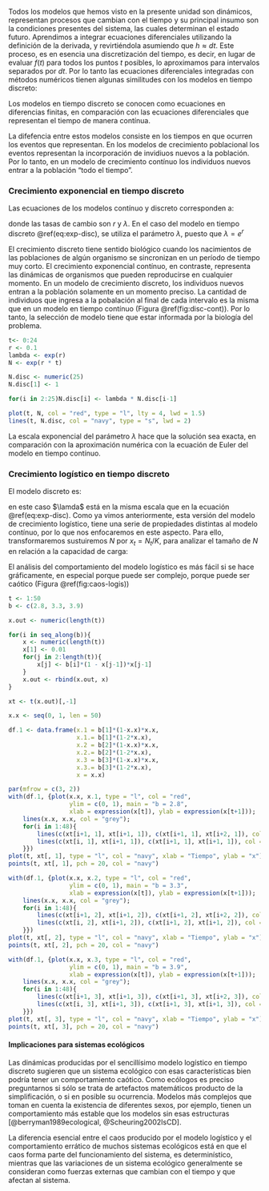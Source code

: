Todos los modelos que hemos visto en la presente unidad son dinámicos, representan procesos que cambian con el tiempo y su principal insumo son la condiciones presentes del sistema, las cuales determinan el estado futuro. Aprendimos a integrar ecuaciones diferenciales utilizando la definición de la derivada, y revirtiéndola asumiendo que $h \approx dt$. Este proceso, es en esencia una discretización del tiempo, es decir, en lugar de evaluar $f(t)$ para todos los puntos $t$ posibles, lo aproximamos para intervalos separados por $dt$. Por lo tanto las ecuaciones diferenciales integradas con métodos numéricos tienen algunas similitudes con los modelos en tiempo discreto:

Los modelos en tiempo discreto se conocen como ecuaciones en diferencias finitas, en comparación con las ecuaciones diferenciales que representan el tiempo de manera contínua.

La difefencia entre estos modelos consiste en los tiempos en que ocurren los eventos que representan. En los modelos de crecimiento poblacional los eventos representan la incorporación de invidiuos nuevos a la población. Por lo tanto, en un modelo de crecimiento contínuo los individuos nuevos entrar a la población "todo el tiempo".

### Crecimiento exponencial en tiempo discreto

Las ecuaciones de los modelos contínuo y discreto corresponden a:

\begin{align}
\frac{dN}{dt} & = rN (\#eq:exp-cont) \\
N_{t+1} & = \lambda N (\#eq:exp-disc) 
\end{align}

donde las tasas de cambio son $r$ y $\lambda$. En el caso del modelo en tiempo discreto \@ref(eq:exp-disc), se utiliza el parámetro $\lambda$, puesto que  $\lambda = e^r$

El crecimiento discreto tiene sentido biológico cuando los nacimientos de las poblaciones de algún organismo se sincronizan en un período de tiempo muy corto. El crecimiento exponencial contínuo, en contraste, representa las dinámicas de organismos que pueden reproducirse en cualquier momento. En un modelo de crecimiento discreto, los individuos nuevos entran a la población solamente en un momento preciso. La cantidad de individuos que ingresa a la pobalación al final de cada intervalo es la misma que en un modelo en tiempo contínuo (Figura \@ref(fig:disc-cont)). Por lo tanto, la selección de modelo tiene que estar informada por la biología del problema.

```r
t<- 0:24
r <- 0.1
lambda <- exp(r)
N <- exp(r * t)

N.disc <- numeric(25)
N.disc[1] <- 1

for(i in 2:25)N.disc[i] <- lambda * N.disc[i-1]

plot(t, N, col = "red", type = "l", lty = 4, lwd = 1.5)
lines(t, N.disc, col = "navy", type = "s", lwd = 2)
```

La escala exponencial del parámetro $\lambda$ hace que la solución sea exacta, en comparación con la aproximación numérica con la ecuación de Euler del modelo en tiempo contínuo.

### Crecimiento logístico en tiempo discreto

El modelo discreto es:

\begin{equation}
N_{t+1} = \lambda N \left (1 - \frac{N}{K} \right)
\end{equation}

en este caso $\lamda$ está en la misma escala  que en la ecuación \@ref(eq:exp-disc). Como ya vimos anteriormente, esta versión del modelo de crecimiento logístico, tiene una serie de propiedades distintas al modelo contínuo, por lo que nos enfocaremos en este aspecto. Para ello, transformaremos sustuiremos $N$ por $x_t = N_t/K$, para analizar el tamaño de $N$ en relación a la capacidad de carga:

\begin{equation}
x_{t+1} = b(1-x_t)x_t (\#eq:logis-disc)
\end{equation}

El análisis del comportamiento del modelo logístico es más fácil si se hace gráficamente, en especial porque puede ser complejo, porque puede ser caótico (Figura \@ref(fig:caos-logis))

```r
t <- 1:50
b <- c(2.8, 3.3, 3.9)

x.out <- numeric(length(t))

for(i in seq_along(b)){
    x <- numeric(length(t))
    x[1] <- 0.01
    for(j in 2:length(t)){
        x[j] <- b[i]*(1 - x[j-1])*x[j-1]
    }
    x.out <- rbind(x.out, x)
}

xt <- t(x.out)[,-1]
```

```r
x.x <- seq(0, 1, len = 50)

df.1 <- data.frame(x.1 = b[1]*(1-x.x)*x.x,
                   x.1.= b[1]*(1-2*x.x),
                   x.2 = b[2]*(1-x.x)*x.x,
                   x.2.= b[2]*(1-2*x.x),
                   x.3 = b[3]*(1-x.x)*x.x,
                   x.3.= b[3]*(1-2*x.x),
                   x = x.x)

par(mfrow = c(3, 2))
with(df.1, {plot(x.x, x.1, type = "l", col = "red", 
                 ylim = c(0, 1), main = "b = 2.8",
                 xlab = expression(x[t]), ylab = expression(x[t+1]));
    lines(x.x, x.x, col = "grey");
    for(i in 1:48){
        lines(c(xt[i+1, 1], xt[i+1, 1]), c(xt[i+1, 1], xt[i+2, 1]), col = "navy")
        lines(c(xt[i, 1], xt[i+1, 1]), c(xt[i+1, 1], xt[i+1, 1]), col = "navy")
    }})
plot(t, xt[, 1], type = "l", col = "navy", xlab = "Tiempo", ylab = "x")
points(t, xt[, 1], pch = 20, col = "navy")

with(df.1, {plot(x.x, x.2, type = "l", col = "red",
                 ylim = c(0, 1), main = "b = 3.3",
                 xlab = expression(x[t]), ylab = expression(x[t+1]));
    lines(x.x, x.x, col = "grey");
    for(i in 1:48){
        lines(c(xt[i+1, 2], xt[i+1, 2]), c(xt[i+1, 2], xt[i+2, 2]), col = "navy")
        lines(c(xt[i, 2], xt[i+1, 2]), c(xt[i+1, 2], xt[i+1, 2]), col = "navy")
    }})
plot(t, xt[, 2], type = "l", col = "navy", xlab = "Tiempo", ylab = "x")
points(t, xt[, 2], pch = 20, col = "navy")

with(df.1, {plot(x.x, x.3, type = "l", col = "red",
                 ylim = c(0, 1), main = "b = 3.9",
                 xlab = expression(x[t]), ylab = expression(x[t+1]));
    lines(x.x, x.x, col = "grey");
    for(i in 1:48){
        lines(c(xt[i+1, 3], xt[i+1, 3]), c(xt[i+1, 3], xt[i+2, 3]), col = "navy")
        lines(c(xt[i, 3], xt[i+1, 3]), c(xt[i+1, 3], xt[i+1, 3]), col = "navy")
    }})
plot(t, xt[, 3], type = "l", col = "navy", xlab = "Tiempo", ylab = "x")
points(t, xt[, 3], pch = 20, col = "navy")

```

#### Implicaciones para sistemas ecológicos

Las dinámicas producidas por el sencillísimo modelo logístico en tiempo discreto sugieren que un sistema ecológico con esas características bien podría tener un comportamiento caótico. Como ecólogos es preciso preguntarnos si sólo se trata de artefactos matemáticos producto de la simplificación, o si en posible su ocurrencia. Modelos más complejos que toman en cuenta la existencia de diferentes sexos, por ejemplo, tienen un comportamiento más estable que los modelos sin esas estructuras [@berryman1989ecological, @Scheuring2002IsCD].

La diferencia esencial entre el caos producido por el modelo logístico y el comportamiento errático de muchos sistemas ecológicos está en que el caos forma parte del funcionamiento del sistema, es determinístico, mientras que las variaciones de un sistema ecológico generalmente se consideran como fuerzas externas que cambian con el tiempo y que afectan al sistema.
